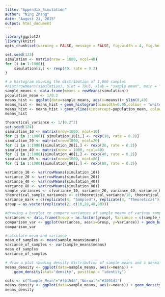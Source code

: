 ```yaml
---
title: "Appendix_Simulation"
author: "Ning Zhang"
date: "August 21, 2015"
output: html_document
---
```


```r
library(ggplot2)
library(knitr)
opts_chunk$set(warning = FALSE, message = FALSE, fig.width = 4, fig.height = 3, results="hide")
```

```r
set.seed(123)
simulation <- matrix(nrow = 1000, ncol=40)
for (i in 1:1000){
    simulation[i,] <- rexp(40, rate = 0.2)
}
```

```r
# a histogram showing the distribution of 1,000 samples
#hist(rowMeans(simulation), plot = TRUE, xlab = "sample mean", main = "Distribution of Sample Means")
sample_means <- data.frame(means = rowMeans(simulation))
population_mean <- 1/0.2
means_hist <- ggplot(data=sample_means, aes(x=means))+ ylim(0,40)
means_hist <- means_hist + geom_histogram(binwidth=0.05,colour = "white",fill = "black",alpha=0.8) + xlab("sample mean") + ylab("Frequency") + ggtitle("Distribution of Sample Means")
means_hist <- means_hist + geom_vline(xintercept=population_mean, colour="red", size=0.5) + scale_x_continuous(breaks = c(2, 3, 4, 5, 6, 7, 8))
means_hist
```

```r
theoretical_variance <- 1/(0.2^2)
set.seed(124)
simulation_10 <- matrix(nrow=1000, ncol=10)
for (i in 1:1000){ simulation_10[i,] <- rexp(10, rate = 0.2)}
simulation_20 <- matrix(nrow=1000, ncol=20)
for (i in 1:1000){simulation_20[i,] <- rexp(20, rate = 0.2)}
simulation_40 <- matrix(nrow = 1000, ncol=40)
for (i in 1:1000){simulation_40[i,] <- rexp(40, rate = 0.2)}
simulation_80 <- matrix(nrow=1000, ncol=80)
for (i in 1:1000){simulation_80[i,] <- rexp(80, rate = 0.2)}
```

```r
variance_10 <- var(rowMeans(simulation_10))
variance_20 <- var(rowMeans(simulation_20))
variance_40 <- var(rowMeans(simulation_40))
variance_80 <- var(rowMeans(simulation_80))
sample_variances <- c(variance_10, variance_20, variance_40, variance_80)
theoretical_sample_variances <- c(theoretical_variance/10, theoretical_variance/20, theoretical_variance/40, theoretical_variance/80)
variance_mark = c(replicate(4, "Sampled"), replicate(4, "Theoretical"))
group = as.vector(replicate(2, c(10,20,40,80)))
```

```r
#drawing a barplot to compare variances of sample means of various sample size with their respective standard error.
variances <- data.frame(Group = as.factor(group), Variance = c(sample_variances, theoretical_sample_variances), Mark = variance_mark)
comparison_var <- ggplot(variances, aes(x=Group, y=Variance)) + geom_bar(aes(fill = Mark), position = "dodge", stat= "identity") + xlab("Sample Size") + ggtitle("Comparison between sample variances and their theoretical values")
comparison_var
```

```r
#calculate mean and variance
mean_of_samples <- mean(sample_means$means)
variance_of_samples <- var(sample_means$means)
mean_of_samples
variance_of_samples
```

```r
# draw a plot showing density distribution of sample means and a normal distribution with the same mean and standard deviation.
means_density <- ggplot(data=sample_means, aes(x=means)) + 
    geom_density(stat="density", position = "identity")

cols <- c("Sample_Mean"="#f04546","Normal"="#3591d1")
means_density <- ggplot(data=sample_means, aes(x=means)) + geom_density(aes(y=..density.., position="stack", colour = "Sample_Mean")) + stat_function(fun = dnorm, aes(colour = "Normal"), args = list(mean = mean_of_samples, sd = sqrt(variance_of_samples))) + scale_colour_manual(name="Distribution",values=cols) + geom_vline(xintercept=mean_of_samples, colour="#f04546", size = 0.5) + xlab("Means") + ylab("Density") +  ggtitle("Distribution Of Sample Means of The Exponential Distribution")
means_density
```

